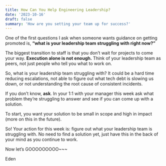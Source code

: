 ```yaml
---
title: How Can You Help Engineering Leadership?
date: '2023-10-16'
draft: false
summary: 'How are you setting your team up for success?'
---
```


One of the first questions I ask when someone wants guidance on getting promoted is, **“what is your leadership team struggling with right now?”**

The biggest transition to staff is that you don’t wait for projects to come your way. **Execution alone is not enough.** Think of your leadership team as peers, not just people who tell you what to work on.

So, what is your leadership team struggling with? It could be a hard time reducing escalations, not able to figure out what tech debt is slowing us down, or not understanding the root cause of consistent incidents.

If you don’t know, **ask**. In your 1:1 with your manager this week ask what problem they’re struggling to answer and see if you can come up with a solution.

To start, you want your solution to be small in scope and high in impact (more on this in the future).

So! Your action for this week is: figure out what your leadership team is struggling with. No need to find a solution yet, just have this in the back of your mind as you continue to work.

Now let’s GOOOOOOOOO~~~

Eden